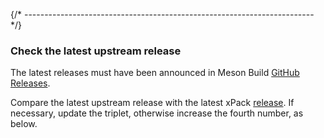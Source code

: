 

{/* ------------------------------------------------------------------------ */}

### Check the latest upstream release

The latest releases must have been announced in
Meson Build [GitHub Releases](https://github.com/mesonbuild/meson/releases/).

Compare the latest upstream release with the latest xPack
[release](https://github.com/xpack-dev-tools/meson-build-xpack/releases/).
If necessary, update the triplet, otherwise increase the fourth number,
as below.
